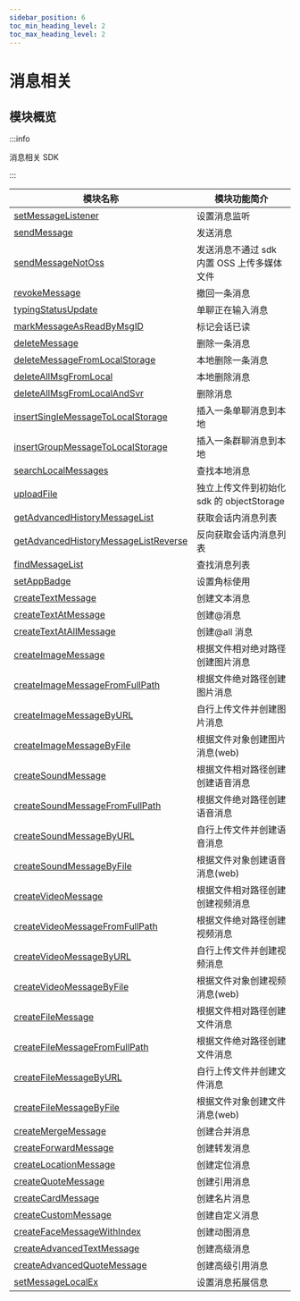 ```yaml
---
sidebar_position: 6
toc_min_heading_level: 2
toc_max_heading_level: 2
---
```


# 消息相关

## 模块概览

:::info

消息相关 SDK

:::

| 模块名称                                                                                               | 模块功能简介                               |
| ------------------------------------------------------------------------------------------------------ | ------------------------------------------ |
| [setMessageListener](docs/sdks/api/message/setMessageListener.mdx)                                     | 设置消息监听                               |
| [sendMessage](docs/sdks/api/message/sendMessage.mdx)                                                   | 发送消息                                   |
| [sendMessageNotOss](docs/sdks/api/message/sendMessageNotOss.mdx)                                       | 发送消息不通过 sdk 内置 OSS 上传多媒体文件 |
| [revokeMessage](docs/sdks/api/message/revokeMessage.mdx)                                               | 撤回一条消息                               |
| [typingStatusUpdate](docs/sdks/api/message/typingStatusUpdate.mdx)                                     | 单聊正在输入消息                           |
| [markMessageAsReadByMsgID](docs/sdks/api/message/markMessageAsReadByMsgID.mdx)                         | 标记会话已读                               |
| [deleteMessage](docs/sdks/api/message/deleteMessage.mdx)                                               | 删除一条消息                               |
| [deleteMessageFromLocalStorage](docs/sdks/api/message/deleteMessageFromLocalStorage.mdx)               | 本地删除一条消息                           |
| [deleteAllMsgFromLocal](docs/sdks/api/message/deleteAllMsgFromLocal.mdx)                               | 本地删除消息                               |
| [deleteAllMsgFromLocalAndSvr](docs/sdks/api/message/deleteAllMsgFromLocalAndSvr.mdx)                   | 删除消息                                   |
| [insertSingleMessageToLocalStorage](docs/sdks/api/message/insertSingleMessageToLocalStorage.mdx)       | 插入一条单聊消息到本地                     |
| [insertGroupMessageToLocalStorage](docs/sdks/api/message/insertGroupMessageToLocalStorage.mdx)         | 插入一条群聊消息到本地                     |
| [searchLocalMessages](docs/sdks/api/message/searchLocalMessages.mdx)                                   | 查找本地消息                               |
| [uploadFile](docs/sdks/api/message/uploadFile.mdx)                                                     | 独立上传文件到初始化 sdk 的 objectStorage  |                        |
| [getAdvancedHistoryMessageList](docs/sdks/api/message/getAdvancedHistoryMessageList.mdx)               | 获取会话内消息列表                         |
| [getAdvancedHistoryMessageListReverse](docs/sdks/api/message/getAdvancedHistoryMessageListReverse.mdx) | 反向获取会话内消息列表                     |
| [findMessageList](docs/sdks/api/message/findMessageList.mdx)                                           | 查找消息列表                               |
| [setAppBadge](docs/sdks/api/message/setAppBadge.mdx)                                                   | 设置角标使用                               |
| [createTextMessage](docs/sdks/api/message/createTextMessage.mdx)                                       | 创建文本消息                               |
| [createTextAtMessage](docs/sdks/api/message/createTextAtMessage.mdx)                                   | 创建@消息                                  |
| [createTextAtAllMessage](docs/sdks/api/message/createTextAtAllMessage.mdx)                             | 创建@all 消息                              |
| [createImageMessage](docs/sdks/api/message/createImageMessage.mdx)                                     | 根据文件相对绝对路径创建图片消息           |
| [createImageMessageFromFullPath](docs/sdks/api/message/createImageMessageFromFullPath.mdx)             | 根据文件绝对路径创建图片消息               |
| [createImageMessageByURL](docs/sdks/api/message/createImageMessageByURL.mdx)                           | 自行上传文件并创建图片消息                 |
| [createImageMessageByFile](docs/sdks/api/message/createImageMessageByFile.mdx)                         | 根据文件对象创建图片消息(web)              |
| [createSoundMessage](docs/sdks/api/message/createSoundMessage.mdx)                                     | 根据文件相对路径创建创建语音消息           |
| [createSoundMessageFromFullPath](docs/sdks/api/message/createSoundMessageFromFullPath.mdx)             | 根据文件绝对路径创建语音消息               |
| [createSoundMessageByURL](docs/sdks/api/message/createSoundMessageByURL.mdx)                           | 自行上传文件并创建语音消息                 |
| [createSoundMessageByFile](docs/sdks/api/message/createSoundMessageByFile.mdx)                         | 根据文件对象创建语音消息(web)              |
| [createVideoMessage](docs/sdks/api/message/createVideoMessage.mdx)                                     | 根据文件相对路径创建创建视频消息           |
| [createVideoMessageFromFullPath](docs/sdks/api/message/createVideoMessageFromFullPath.mdx)             | 根据文件绝对路径创建视频消息               |
| [createVideoMessageByURL](docs/sdks/api/message/createVideoMessageByURL.mdx)                           | 自行上传文件并创建视频消息                 |
| [createVideoMessageByFile](docs/sdks/api/message/createVideoMessageByFile.mdx)                         | 根据文件对象创建视频消息(web)              |
| [createFileMessage](docs/sdks/api/message/createFileMessage.mdx)                                       | 根据文件相对路径创建文件消息               |
| [createFileMessageFromFullPath](docs/sdks/api/message/createFileMessageFromFullPath.mdx)               | 根据文件绝对路径创建文件消息               |
| [createFileMessageByURL](docs/sdks/api/message/createFileMessageByURL.mdx)                             | 自行上传文件并创建文件消息                 |
| [createFileMessageByFile](docs/sdks/api/message/createFileMessageByFile.mdx)                           | 根据文件对象创建文件消息(web)              |
| [createMergeMessage](docs/sdks/api/message/createMergeMessage.mdx)                                     | 创建合并消息                               |
| [createForwardMessage](docs/sdks/api/message/createForwardMessage.mdx)                                 | 创建转发消息                               |
| [createLocationMessage](docs/sdks/api/message/createLocationMessage.mdx)                               | 创建定位消息                               |
| [createQuoteMessage](docs/sdks/api/message/createQuoteMessage.mdx)                                     | 创建引用消息                               |
| [createCardMessage](docs/sdks/api/message/createCardMessage.mdx)                                       | 创建名片消息                               |
| [createCustomMessage](docs/sdks/api/message/createCustomMessage.mdx)                                   | 创建自定义消息                             |
| [createFaceMessageWithIndex](docs/sdks/api/message/createFaceMessageWithIndex.mdx)                     | 创建动图消息                               |
| [createAdvancedTextMessage](docs/sdks/api/message/createAdvancedTextMessage.mdx)                       | 创建高级消息                               |
| [createAdvancedQuoteMessage](docs/sdks/api/message/createAdvancedQuoteMessage.mdx)                     | 创建高级引用消息                           |
| [setMessageLocalEx](docs/sdks/api/message/setMessageLocalEx.mdx)                                       | 设置消息拓展信息                           |
